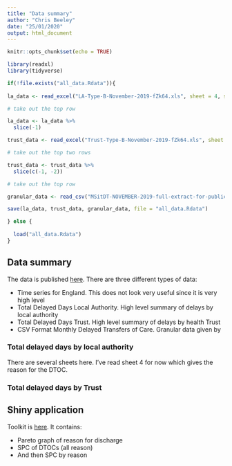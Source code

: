 ```yaml
---
title: "Data summary"
author: "Chris Beeley"
date: "25/01/2020"
output: html_document
---
```


```r

knitr::opts_chunk$set(echo = TRUE)

library(readxl)
library(tidyverse)

if(!file.exists("all_data.Rdata")){
  
la_data <- read_excel("LA-Type-B-November-2019-fZk64.xls", sheet = 4, skip = 13)

# take out the top row

la_data <- la_data %>% 
  slice(-1)

trust_data <- read_excel("Trust-Type-B-November-2019-fZk64.xls", sheet = 4, skip = 13)

# take out the top two rows

trust_data <- trust_data %>% 
  slice(c(-1, -2))

# take out the top row

granular_data <- read_csv("MSitDT-NOVEMBER-2019-full-extract-for-publication-fZk64.csv")

save(la_data, trust_data, granular_data, file = "all_data.Rdata")

} else {
  
  load("all_data.Rdata")
}

```

## Data summary

The data is published [here](https://www.england.nhs.uk/statistics/statistical-work-areas/delayed-transfers-of-care/delayed-transfers-of-care-data-2019-20/). There are three different types of data:

* Time series for England. This does not look very useful since it is very high level
* Total Delayed Days Local Authority. High level summary of delays by local authority
* Total Delayed Days Trust. High level summary of delays by health Trust
* CSV Format Monthly Delayed Transfers of Care. Granular data given by 

### Total delayed days by local authority

There are several sheets here. I've read sheet 4 for now which gives the reason for the DTOC.

### Total delayed days by Trust



## Shiny application

Toolkit is [here](https://improvement.nhs.uk/resources/delayed-transfer-care-dtoc-improvement-tool/). It contains:

* Pareto graph of reason for discharge
* SPC of DTOCs (all reason)
* And then SPC by reason

